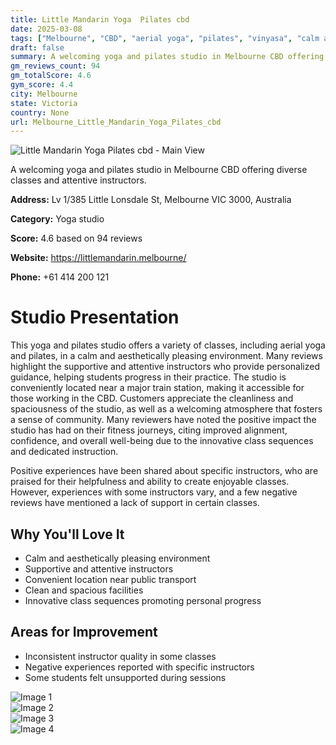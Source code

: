 ```yaml
---
title: Little Mandarin Yoga  Pilates cbd
date: 2025-03-08
tags: ["Melbourne", "CBD", "aerial yoga", "pilates", "vinyasa", "calm atmosphere", "clean facilities", "Melbourne"]  
draft: false
summary: A welcoming yoga and pilates studio in Melbourne CBD offering diverse classes and attentive instructors.
gm_reviews_count: 94
gm_totalScore: 4.6
gym_score: 4.4
city: Melbourne
state: Victoria
country: None
url: Melbourne_Little_Mandarin_Yoga_Pilates_cbd
---
```


<div className="aspect-[16/9] relative my-8">
  <img 
    src="https://lh5.googleusercontent.com/p/AF1QipMI1SIX5sF1fOHtijvQk6B1En2zyZXjWQfHZPR_=w1920-h1080-k-no"
    alt="Little Mandarin Yoga  Pilates cbd - Main View"
    className="object-cover absolute inset-0 w-full h-full rounded-lg"
  />
</div>

A welcoming yoga and pilates studio in Melbourne CBD offering diverse classes and attentive instructors.

**Address:** Lv 1/385 Little Lonsdale St, Melbourne VIC 3000, Australia

**Category:** Yoga studio

**Score:** 4.6 based on 94 reviews

**Website:** https://littlemandarin.melbourne/

**Phone:** +61 414 200 121

# Studio Presentation

This yoga and pilates studio offers a variety of classes, including aerial yoga and pilates, in a calm and aesthetically pleasing environment. Many reviews highlight the supportive and attentive instructors who provide personalized guidance, helping students progress in their practice. The studio is conveniently located near a major train station, making it accessible for those working in the CBD. Customers appreciate the cleanliness and spaciousness of the studio, as well as a welcoming atmosphere that fosters a sense of community. Many reviewers have noted the positive impact the studio has had on their fitness journeys, citing improved alignment, confidence, and overall well-being due to the innovative class sequences and dedicated instruction.

Positive experiences have been shared about specific instructors, who are praised for their helpfulness and ability to create enjoyable classes. However, experiences with some instructors vary, and a few negative reviews have mentioned a lack of support in certain classes.

## Why You'll Love It

- Calm and aesthetically pleasing environment
- Supportive and attentive instructors
- Convenient location near public transport
- Clean and spacious facilities
- Innovative class sequences promoting personal progress

## Areas for Improvement

- Inconsistent instructor quality in some classes
- Negative experiences reported with specific instructors
- Some students felt unsupported during sessions

<div className="grid grid-cols-1 xl:grid-cols-2 gap-4 my-8">
<div className="aspect-[4/3] relative"><img src="https://lh3.googleusercontent.com/p/AF1QipM_cDL0t4ptiXPz5rpHPQ-fWgBz7V2Q-SHdkq2q=w1920-h1080-k-no" alt="Image 1" className="object-cover absolute inset-0 w-full h-full rounded-lg" /></div>
<div className="aspect-[4/3] relative"><img src="https://lh5.googleusercontent.com/p/AF1QipMmS4_UQDG7PetlemymQg5g2SFHqwd7Ad2QO-72=w1920-h1080-k-no" alt="Image 2" className="object-cover absolute inset-0 w-full h-full rounded-lg" /></div>
<div className="aspect-[4/3] relative"><img src="https://lh5.googleusercontent.com/p/AF1QipNlZYnOz3xiYl-5vWJRGWZwcTsn32xHz5e16Ecp=w1920-h1080-k-no" alt="Image 3" className="object-cover absolute inset-0 w-full h-full rounded-lg" /></div>
<div className="aspect-[4/3] relative"><img src="https://lh5.googleusercontent.com/p/AF1QipPvTpsnNs44bAlGXozlfwjXoVnrz-0cw2Ny4H40=w1920-h1080-k-no" alt="Image 4" className="object-cover absolute inset-0 w-full h-full rounded-lg" /></div>
</div>